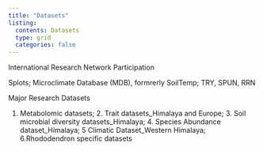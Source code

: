 ```yaml
---
title: "Datasets"
listing:
  contents: Datasets
  type: grid
  categories: false
---
```



International Research Network Participation

Splots; Microclimate Database (MDB), formrerly SoilTemp; TRY, SPUN, RRN



Major Research Datasets

1. Metabolomic datasets; 2. Trait datasets_Himalaya and Europe; 3. Soil microbial diversity datasets_Himalaya; 4. Species Abundance dataset_Himalaya; 5 Climatic Dataset_Western Himalaya; 6.Rhododendron specific datasets


